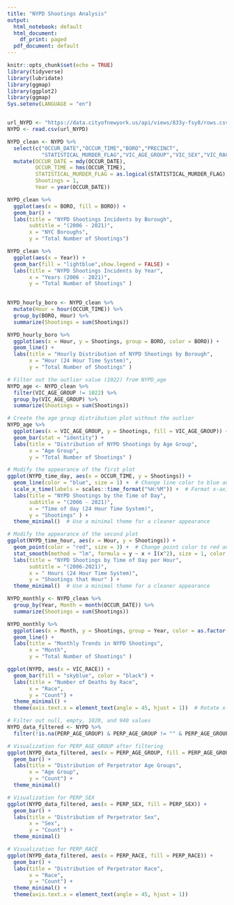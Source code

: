 ---
title: "NYPD Shootings Analysis"
output:
  html_notebook: default
  html_document:
    df_print: paged
  pdf_document: default
---

 
```{r}
knitr::opts_chunk$set(echo = TRUE)
library(tidyverse)
library(lubridate)
library(ggmap)
library(ggplot2)
library(ggmap)
Sys.setenv(LANGUAGE = "en")


url_NYPD <- "https://data.cityofnewyork.us/api/views/833y-fsy8/rows.csv?accessType=DOWNLOAD"
NYPD <- read.csv(url_NYPD)
```

```{r}
NYPD_clean <- NYPD %>%
  select(c("OCCUR_DATE","OCCUR_TIME","BORO","PRECINCT",
           "STATISTICAL_MURDER_FLAG","VIC_AGE_GROUP","VIC_SEX","VIC_RACE")) %>%
  mutate(OCCUR_DATE = mdy(OCCUR_DATE),
         OCCUR_TIME = hms(OCCUR_TIME),
         STATISTICAL_MURDER_FLAG = as.logical(STATISTICAL_MURDER_FLAG),
         Shootings = 1,
         Year = year(OCCUR_DATE))
```

```{r}
NYPD_clean %>%
  ggplot(aes(x = BORO, fill = BORO)) +
  geom_bar() +
  labs(title = "NYPD Shootings Incidents by Borough",
       subtitle = "(2006 - 2021)",
       x = "NYC Boroughs",
       y = "Total Number of Shootings")


```

```{r}
NYPD_clean %>%
  ggplot(aes(x = Year)) +
  geom_bar(fill = "lightblue",show.legend = FALSE) +
  labs(title = "NYPD Shootings Incidents by Year",
       x = "Years (2006 - 2021)",
       y = "Total Number of Shootings" )
  


```

```{r}
NYPD_hourly_boro <- NYPD_clean %>%
  mutate(Hour = hour(OCCUR_TIME)) %>%
  group_by(BORO, Hour) %>%
  summarize(Shootings = sum(Shootings))

NYPD_hourly_boro %>%
  ggplot(aes(x = Hour, y = Shootings, group = BORO, color = BORO)) +
  geom_line() +
  labs(title = "Hourly Distribution of NYPD Shootings by Borough",
       x = "Hour (24 Hour Time System)",
       y = "Total Number of Shootings" )


```

```{r}
# Filter out the outlier value (1022) from NYPD_age
NYPD_age <- NYPD_clean %>%
  filter(VIC_AGE_GROUP != 1022) %>%
  group_by(VIC_AGE_GROUP) %>%
  summarize(Shootings = sum(Shootings))

# Create the age group distribution plot without the outlier
NYPD_age %>%
  ggplot(aes(x = VIC_AGE_GROUP, y = Shootings, fill = VIC_AGE_GROUP)) +
  geom_bar(stat = "identity") +
  labs(title = "Distribution of NYPD Shootings by Age Group",
       x = "Age Group",
       y = "Total Number of Shootings" )


```

```{r}
# Modify the appearance of the first plot
ggplot(NYPD_time_day, aes(x = OCCUR_TIME, y = Shootings)) +
  geom_line(color = "blue", size = 1) +  # Change line color to blue and adjust size
  scale_x_time(labels = scales::time_format("%H:%M")) +  # Format x-axis labels to show hours and minutes
  labs(title = "NYPD Shootings by the Time of Day",
       subtitle = "(2006 - 2021)",
       x = "Time of day (24 Hour Time System)",
       y = "Shootings" ) +
  theme_minimal()  # Use a minimal theme for a cleaner appearance

# Modify the appearance of the second plot
ggplot(NYPD_time_hour, aes(x = Hour, y = Shootings)) +
  geom_point(color = "red", size = 3) +  # Change point color to red and adjust size
  stat_smooth(method = "lm", formula = y ~ x + I(x^2), size = 1, color = "blue") +  # Change line color to blue
  labs(title = "NYPD Shootings by Time of Day per Hour",
       subtitle = "(2006-2021)",
       x = " Hours (24 Hour Time System)",
       y = "Shootings that Hour" ) +
  theme_minimal()  # Use a minimal theme for a cleaner appearance


```


```{r}
NYPD_monthly <- NYPD_clean %>%
  group_by(Year, Month = month(OCCUR_DATE)) %>%
  summarize(Shootings = sum(Shootings))

NYPD_monthly %>%
  ggplot(aes(x = Month, y = Shootings, group = Year, color = as.factor(Year))) +
  geom_line() +
  labs(title = "Monthly Trends in NYPD Shootings",
       x = "Month",
       y = "Total Number of Shootings" )


```

```{r}
ggplot(NYPD, aes(x = VIC_RACE)) +
  geom_bar(fill = "skyblue", color = "black") +
  labs(title = "Number of Deaths by Race",
       x = "Race",
       y = "Count") +
  theme_minimal() +
  theme(axis.text.x = element_text(angle = 45, hjust = 1))  # Rotate x-axis labels


```

```{r}
# Filter out null, empty, 1020, and 940 values
NYPD_data_filtered <- NYPD %>%
  filter(!is.na(PERP_AGE_GROUP) & PERP_AGE_GROUP != "" & PERP_AGE_GROUP != "1020" & PERP_AGE_GROUP != "940" & PERP_AGE_GROUP != "224" & PERP_AGE_GROUP != "(null)")

# Visualization for PERP_AGE_GROUP after filtering
ggplot(NYPD_data_filtered, aes(x = PERP_AGE_GROUP, fill = PERP_AGE_GROUP)) +
  geom_bar() +
  labs(title = "Distribution of Perpetrator Age Groups",
       x = "Age Group",
       y = "Count") +
  theme_minimal()

```
```{r}
# Visualization for PERP_SEX
ggplot(NYPD_data_filtered, aes(x = PERP_SEX, fill = PERP_SEX)) +
  geom_bar() +
  labs(title = "Distribution of Perpetrator Sex",
       x = "Sex",
       y = "Count") +
  theme_minimal()
```

```{r}
# Visualization for PERP_RACE
ggplot(NYPD_data_filtered, aes(x = PERP_RACE, fill = PERP_RACE)) +
  geom_bar() +
  labs(title = "Distribution of Perpetrator Race",
       x = "Race",
       y = "Count") +
  theme_minimal() +
  theme(axis.text.x = element_text(angle = 45, hjust = 1))

```